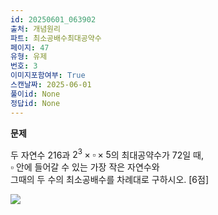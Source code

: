 ```yaml
---
id: 20250601_063902
출처: 개념원리
파트: 최소공배수최대공약수
페이지: 47
유형: 유제
번호: 3
이미지포함여부: True
스캔날짜: 2025-06-01
풀이id: None
정답id: None
---
```


**문제**

두 자연수 216과 $2^3 \times \square \times 5$의 최대공약수가 72일 때,\
$\square$ 안에 들어갈 수 있는 가장 작은 자연수와\
그때의 두 수의 최소공배수를 차례대로 구하시오. \[6점\]

![](./개념원리_최소공배수최대공약수_47_유제3.png)
